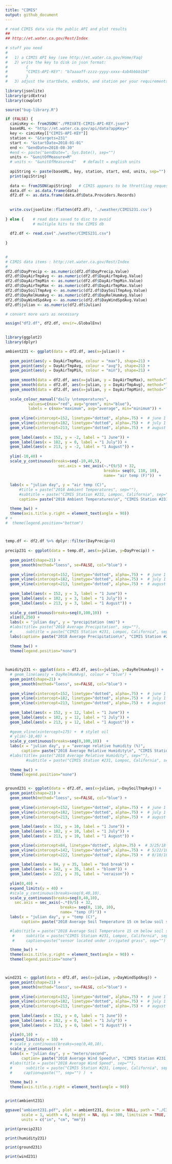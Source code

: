 ```yaml
---
title: "CIMIS"
output: github_document
---
```


```r
# read CIMIS data via the public API and plot results
## 
## http://et.water.ca.gov/Rest/Index
  
# stuff you need
#
#   1) a CIMIS API key (see http://et.water.ca.gov/Home/Faq)
#   2) write the key to disk in json format:
#        {
#        "CIMIS-API-KEY": "b7aaaaff-zzzz-yyyy-xxxx-4ab4bbbb1b8"
#        }
#   3) adjust the startDate, endDate, and station per your requirements
  
library(jsonlite)
library(gridExtra)
library(cowplot)

source("bug-library.R")

if (FALSE) {
  cimisKey <- fromJSON("./PRIVATE-CIMIS-API-KEY.json")
  baseURL <- "http://et.water.ca.gov/api/data?appKey="
  key <- cimisKey[["CIMIS-API-KEY"]] 
  station <- "&targets=231"
  start <- "&startDate=2018-01-01"
  end <- "&endDate=2018-08-30"
  #end <- paste("&endDate=", Sys.Date(), sep="")
  units <- "&unitOfMeasure=M"
  # units <- "&unitOfMeasure=E"   # default = english units
  
  apiString <- paste(baseURL, key, station, start, end, units, sep="")
  print(apiString)
  
  data <- fromJSON(apiString)   # CIMIS appears to be throttling requests.....
  data.df <- as.data.frame(data)
  df2.df <- as.data.frame(data.df$Data.Providers.Records)
  
  
  write.csv(jsonlite::flatten(df2.df), './weather/CIMIS231.csv')
  
} else {    # read data saved to disc to avoid
            # multiple hits to the CIMIS db
  
  df2.df <- read.csv("./weather/CIMIS231.csv")
  
}
  

#
# CIMIS data items : http://et.water.ca.gov/Rest/Index
# 
df2.df$DayPrecip <- as.numeric(df2.df$DayPrecip.Value)
df2.df$DayAirTmpAvg <- as.numeric(df2.df$DayAirTmpAvg.Value)
df2.df$DayAirTmpMin <- as.numeric(df2.df$DayAirTmpMin.Value)
df2.df$DayAirTmpMax <- as.numeric(df2.df$DayAirTmpMax.Value)
df2.df$DaySoilTmpAvg <- as.numeric(df2.df$DaySoilTmpAvg.Value)
df2.df$DayRelHumAvg <- as.numeric(df2.df$DayRelHumAvg.Value)
df2.df$DayWindSpdAvg <- as.numeric(df2.df$DayWindSpdAvg.Value)
df2.df$julian <- as.numeric(df2.df$Julian)

# convert more vars as necessary

assign("df2.df", df2.df, envir=.GlobalEnv)
  
```

```r
library(ggplot2)
library(dplyr)

ambient231 <- ggplot(data = df2.df, aes(x=julian)) + 
  
  geom_point(aes(y = DayAirTmpMax, colour = "max"), shape=21) +
  geom_point(aes(y = DayAirTmpAvg, colour = "avg"), shape=21) +
  geom_point(aes(y = DayAirTmpMin, colour = "min"), shape=21) +
  
  geom_smooth(data = df2.df, aes(x=julian, y = DayAirTmpMax), method="loess", se=FALSE, col="red") +
  geom_smooth(data = df2.df, aes(x=julian, y = DayAirTmpAvg), method="loess", se=FALSE, col="green") +
  geom_smooth(data = df2.df, aes(x=julian, y = DayAirTmpMin), method="loess", se=FALSE, col="blue") +
  
  scale_colour_manual("daily \ntemperatures",
          values=c(max="red", avg="green", min="blue"),
          labels = c(max="maximum", avg="average", min="minimum")) +   # manual legend
  
  geom_vline(xintercept=152, linetype="dotted", alpha=.75) +  # june 1
  geom_vline(xintercept=182, linetype="dotted", alpha=.75) +  # july 1
  geom_vline(xintercept=213, linetype="dotted", alpha=.75) +  # august 1
  
  geom_label(aes(x = 152, y = -2, label = "1 June")) +
  geom_label(aes(x = 182, y = 0, label = "1 July")) +
  geom_label(aes(x = 213, y = -2, label = "1 August")) +
  
  ylim(-10,40) +
  scale_y_continuous(breaks=seq(-10,40,5), 
                       sec.axis = sec_axis(~.*(9/5) + 32,
                                           breaks= seq(0, 110, 10),
                                           name= "air temp (F)"))  +
  
  labs(x = "julian day", y = "air temp (C)",
      #title = paste("2018 Ambient Temperatures", sep=""), 
      #subtitle = paste("CIMIS Station #231, Lompoc, California", sep=""),
      caption= paste("2018 Ambient Temperatures\n", "CIMIS Station #231, Lompoc, California", sep="") ) +

  theme_bw() +
  theme(axis.title.y.right = element_text(angle = 90)) 
# +
#  theme(legend.position="bottom")



temp.df <- df2.df %>% dplyr::filter(DayPrecip>0)
  
precip231 <- ggplot(data = temp.df, aes(x=julian, y=DayPrecip)) + 
  
  geom_point(shape=21) +
  geom_smooth(method="loess", se=FALSE, col="blue") +
  
  geom_vline(xintercept=152, linetype="dotted", alpha=.75) +  # june 1
  geom_vline(xintercept=182, linetype="dotted", alpha=.75) +  # july 1
  geom_vline(xintercept=213, linetype="dotted", alpha=.75) +  # august 1
  
  geom_label(aes(x = 152, y = 3, label = "1 June")) +
  geom_label(aes(x = 182, y = 3, label = "1 July")) +
  geom_label(aes(x = 213, y = 3, label = "1 August")) +
  
  scale_y_continuous(breaks=seq(0,100,10))  +
  xlim(0,250) +
  labs(x = "julian day", y = "precipitation (mm)") +
  #labs(title= paste("2018 Average Precipitation", sep=""), 
  #      subtitle = paste("CIMIS Station #231, Lompoc, California", sep="")) +
  labs(caption= paste("2018 Average Precipitation\n", "CIMIS Station #231, Lompoc, California", sep="")) +
   
  theme_bw() +
  theme(legend.position="none")

  
  
humidity231 <- ggplot(data = df2.df, aes(x=julian, y=DayRelHumAvg)) + 
  # geom_line(aes(y = DayRelHumAvg), colour = "blue") +
  geom_point(shape=21) + 
  geom_smooth(method="loess", se=FALSE, col="blue") +  
  
  geom_vline(xintercept=152, linetype="dotted", alpha=.75) +  # june 1
  geom_vline(xintercept=182, linetype="dotted", alpha=.75) +  # july 1
  geom_vline(xintercept=213, linetype="dotted", alpha=.75) +  # august 1
  
  geom_label(aes(x = 152, y = 12, label = "1 June")) +
  geom_label(aes(x = 182, y = 12, label = "1 July")) +
  geom_label(aes(x = 213, y = 12, label = "1 August")) +
  
  #geom_vline(xintercept=175) +  # stylet oil
  # ylim(-10,40) +
  scale_y_continuous(breaks=seq(0,100,10))  +
  labs(x = "julian day", y = "average relative humidity (%)",
       caption= paste("2018 Average Relative Humidity\n", "CIMIS Station #231, Lompoc, California", sep="")) +
  #labs(title= paste("2018 Average Relative Humidity", sep=""), 
         #subtitle = paste("CIMIS Station #231, Lompoc, California", sep="")) +
   
  theme_bw() +
  theme(legend.position="none")


ground231 <- ggplot(data = df2.df, aes(x=julian, y=DaySoilTmpAvg)) + 
  geom_point(shape=21) + 
  geom_smooth(method="loess", se=FALSE, col="blue") + 
  
  geom_vline(xintercept=152, linetype="dotted", alpha=.75) +  # june 1
  geom_vline(xintercept=182, linetype="dotted", alpha=.75) +  # july 1
  geom_vline(xintercept=213, linetype="dotted", alpha=.75) +  # august 1
  
  geom_label(aes(x = 152, y = 10, label = "1 June")) +
  geom_label(aes(x = 182, y = 10, label = "1 July")) +
  geom_label(aes(x = 213, y = 10, label = "1 August")) +

  geom_vline(xintercept=84, linetype="dotted", alpha=.75) +  # 3/25/18 bud break = julian 84
  geom_vline(xintercept=142, linetype="dotted", alpha=.75) +  # 5/22/18 bloom = julian 142
  geom_vline(xintercept=222, linetype="dotted", alpha=.75) +  # 8/10/18 veraison = julian 222
  
  geom_label(aes(x = 84, y = 35, label = "bud break")) +
  geom_label(aes(x = 142, y = 35, label = "bloom")) +
  geom_label(aes(x = 222, y = 35, label = "veraison")) +
  
  ylim(0,40) +
  expand_limits(y = 40) +
  #scale_y_continuous(breaks=seq(0,40,10),
  scale_y_continuous(breaks=seq(0,40,10),
    sec.axis = sec_axis(~.*(9/5) + 32,
                        breaks= seq(0, 110, 10),
                        name= "temp (F)")) +
  labs(x = "julian day", y = "temp (C)",
       caption= paste("2018 Average Soil Temperature 15 cm below soil surface\n", "CIMIS Station #231, Lompoc, California", sep="")) +

  #labs(title = paste("2018 Average Soil Temperature 15 cm below soil surface", sep=""), 
   #     subtitle = paste("CIMIS Station #231, Lompoc, California", sep=""),
   #     caption=paste("sensor located under irrigated grass", sep="") )  +

  theme_bw() +
  theme(axis.title.y.right = element_text(angle = 90)) +
  theme(legend.position="none")



wind231 <- ggplot(data = df2.df, aes(x=julian, y=DayWindSpdAvg)) + 
  geom_point(shape=21) + 
  geom_smooth(method="loess", se=FALSE, col="blue") +  
  
  geom_vline(xintercept=152, linetype="dotted", alpha=.75) +  # june 1
  geom_vline(xintercept=182, linetype="dotted", alpha=.75) +  # july 1
  geom_vline(xintercept=213, linetype="dotted", alpha=.75) +  # august 1
  
  geom_label(aes(x = 152, y = 0, label = "1 June")) +
  geom_label(aes(x = 182, y = 0, label = "1 July")) +
  geom_label(aes(x = 213, y = 0, label = "1 August")) +

  ylim(0,10) +
  expand_limits(y = 10) +
  # scale_y_continuous(breaks=seq(0,40,10),
  scale_y_continuous() +
  labs(x = "julian day", y = "meters/second",
       caption= paste("2018 Average Wind Speed\n", "CIMIS Station #231, Lompoc, California", sep="")) +
  #labs(title = paste("2018 Average Wind Speed", sep=""), 
  #      subtitle = paste("CIMIS Station #231, Lompoc, California", sep=""),
  #     caption=paste("", sep="") )  +
  
  theme_bw() +
  theme(axis.title.y.right = element_text(angle = 90)) 



```

```r
print(ambient231)

ggsave("ambient231.pdf", plot = ambient231, device = NULL, path = "./CIMIS-api_files",
       scale = 1, width = 6, height = NA, dpi = 300, limitsize = TRUE,
       units = c("in", "cm", "mm"))

```


```r

print(precip231)

```

```r

print(humidity231)

```


```r

print(ground231)

```


```r

print(wind231)
```


